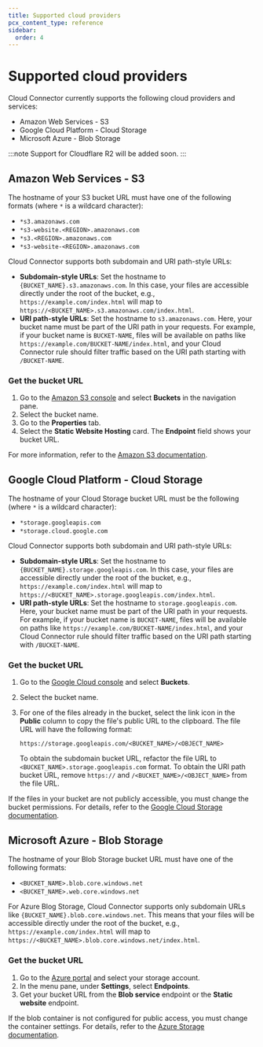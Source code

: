 ```yaml
---
title: Supported cloud providers
pcx_content_type: reference
sidebar:
  order: 4
---
```


# Supported cloud providers

Cloud Connector currently supports the following cloud providers and services:

- Amazon Web Services - S3
- Google Cloud Platform - Cloud Storage
- Microsoft Azure - Blob Storage

:::note
Support for Cloudflare R2 will be added soon.
:::

## Amazon Web Services - S3

The hostname of your S3 bucket URL must have one of the following formats (where `*` is a wildcard character):

- `*s3.amazonaws.com`
- `*s3-website.<REGION>.amazonaws.com`
- `*s3.<REGION>.amazonaws.com`
- `*s3-website-<REGION>.amazonaws.com`

Cloud Connector supports both subdomain and URI path-style URLs:

* **Subdomain-style URLs**: Set the hostname to `{BUCKET_NAME}.s3.amazonaws.com`. In this case, your files are accessible directly under the root of the bucket, e.g., `https://example.com/index.html` will map to `https://<BUCKET_NAME>.s3.amazonaws.com/index.html`.
* **URI path-style URLs**: Set the hostname to `s3.amazonaws.com`. Here, your bucket name must be part of the URI path in your requests. For example, if your bucket name is `BUCKET-NAME`, files will be available on paths like `https://example.com/BUCKET-NAME/index.html`, and your Cloud Connector rule should filter traffic based on the URI path starting with `/BUCKET-NAME`.

### Get the bucket URL

1. Go to the [Amazon S3 console](https://console.aws.amazon.com/s3/) and select **Buckets** in the navigation pane.
2. Select the bucket name.
3. Go to the **Properties** tab.
4. Select the **Static Website Hosting** card. The **Endpoint** field shows your bucket URL.

For more information, refer to the [Amazon S3 documentation](https://docs.aws.amazon.com/AmazonS3/latest/userguide/EnableWebsiteHosting.html).

## Google Cloud Platform - Cloud Storage

The hostname of your Cloud Storage bucket URL must be the following (where `*` is a wildcard character):

- `*storage.googleapis.com`
- `*storage.cloud.google.com`

Cloud Connector supports both subdomain and URI path-style URLs:

* **Subdomain-style URLs**: Set the hostname to `{BUCKET_NAME}.storage.googleapis.com`. In this case, your files are accessible directly under the root of the bucket, e.g., `https://example.com/index.html` will map to `https://<BUCKET_NAME>.storage.googleapis.com/index.html`.
* **URI path-style URLs**: Set the hostname to `storage.googleapis.com`. Here, your bucket name must be part of the URI path in your requests. For example, if your bucket name is `BUCKET-NAME`, files will be available on paths like `https://example.com/BUCKET-NAME/index.html`, and your Cloud Connector rule should filter traffic based on the URI path starting with `/BUCKET-NAME`.

### Get the bucket URL

1. Go to the [Google Cloud console](https://console.cloud.google.com/storage/browser) and select **Buckets**.
2. Select the bucket name.
3. For one of the files already in the bucket, select the link icon in the **Public** column to copy the file's public URL to the clipboard. The file URL will have the following format:

    `https://storage.googleapis.com/<BUCKET_NAME>/<OBJECT_NAME>`

    To obtain the subdomain bucket URL, refactor the file URL to `<BUCKET_NAME>.storage.googleapis.com` format.
    To obtain the URI path bucket URL, remove `https://` and `/<BUCKET_NAME>/<OBJECT_NAME>` from the file URL.

If the files in your bucket are not publicly accessible, you must change the bucket permissions. For details, refer to the [Google Cloud Storage documentation](https://cloud.google.com/storage/docs/access-control/making-data-public#buckets).

## Microsoft Azure - Blob Storage

The hostname of your Blob Storage bucket URL must have one of the following formats:

- `<BUCKET_NAME>.blob.core.windows.net`
- `<BUCKET_NAME>.web.core.windows.net`

For Azure Blog Storage, Cloud Connector supports only subdomain URLs like `{BUCKET_NAME}.blob.core.windows.net`. This means that your files will be accessible directly under the root of the bucket, e.g., `https://example.com/index.html` will map to `https://<BUCKET_NAME>.blob.core.windows.net/index.html`.

### Get the bucket URL

1. Go to the [Azure portal](https://portal.azure.com/) and select your storage account.
2. In the menu pane, under **Settings**, select **Endpoints**.
3. Get your bucket URL from the **Blob service** endpoint or the **Static website** endpoint.

If the blob container is not configured for public access, you must change the container settings. For details, refer to the [Azure Storage documentation](https://learn.microsoft.com/en-us/azure/storage/blobs/anonymous-read-access-configure?tabs=portal).


